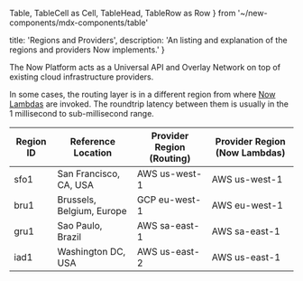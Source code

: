   Table,
  TableCell as Cell,
  TableHead,
  TableRow as Row
} from '~/new-components/mdx-components/table'

  title: 'Regions and Providers',
  description: 'An listing and explanation of the regions and providers Now implements.'
}

The Now Platform acts as a Universal API and Overlay Network on top of existing cloud infrastructure providers.

In some cases, the routing layer is in a different region from where [Now Lambdas](/docs/v2/deployments/concepts/lambdas) are invoked. The roundtrip latency between them is usually in the 1 millisecond to sub-millisecond range.

| Region ID | Reference Location | Provider Region (Routing) | Provider Region (Now Lambdas) |
|--|--|--|--|
| sfo1 | San Francisco, CA, USA | AWS us-west-1 | AWS us-west-1 |
| bru1 | Brussels, Belgium, Europe | GCP eu-west-1 | AWS eu-west-1 |
| gru1 | Sao Paulo, Brazil | AWS sa-east-1 | AWS sa-east-1 |
| iad1 | Washington DC, USA | AWS us-east-2 | AWS us-east-1 |

